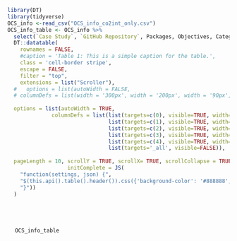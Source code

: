 
```r
library(DT)
library(tidyverse)
OCS_info <-read_csv("OCS_info_co2int_only.csv")
OCS_info_table <- OCS_info %>% 
  select(`Case Study`, `GitHub Repository`, Packages, Objectives, Category)%>%
  DT::datatable(
    rownames = FALSE,
    #caption = 'Table 1: This is a simple caption for the table.',
    class = 'cell-border stripe',
    escape = FALSE,
    filter = "top",
    extensions = list("Scroller"),
  #   options = list(autoWidth = FALSE,
  # columnDefs = list(width = '300px', width = '200px', width = '90px', width = '200px', width = '100px'),
  
  options = list(autoWidth = TRUE,
              columnDefs = list(list(targets=c(0), visible=TRUE, width='120'),
                                list(targets=c(1), visible=TRUE, width='120'),
                                list(targets=c(2), visible=TRUE, width='110'),
                                list(targets=c(3), visible=TRUE, width='260'),
                                list(targets=c(4), visible=TRUE, width='100'),
                                list(targets='_all', visible=FALSE)),
                                
  pageLength = 10, scrollY = TRUE, scrollX= TRUE, scrollCollapse = TRUE, fillContainer = TRUE,
                   initComplete = JS(
    "function(settings, json) {",
    "$(this.api().table().header()).css({'background-color': '#888888', 'color': '#fff'});",
    "}"))
  )
  
 
```

<div style = "width:100%; height:auto; margin: 0; padding:10px">

``` r
 OCS_info_table
```
</div>

